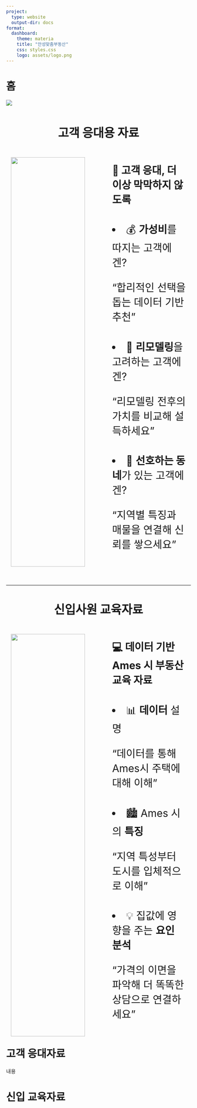 ```yaml
---
project:
  type: website
  output-dir: docs
format:
  dashboard:
    theme: materia 
    title: "안성맞춤부동산"
    css: styles.css
    logo: assets/logo.png
---
```




# 홈

<img src="assets/banner.png" style="margin-left:auto; margin-right: auto;"/>

<p style="font-weight: bold; font-size: 32px; text-align:center; margin-top: 3rem;">고객 응대용 자료</p>


<div style="width:100%; 
          display:flex !important; 
          flex-wrap:wrap; 
          flex-direction: row;
          justify-content: space-around !important;">

<div style="width:40%; margin-right: 3rem;">
  <img src="assets/customer.png" style="width:100%;"/>
</div>

<div style="width:40%; font-size: 28px;">

<strong>🧭 고객 응대, 더 이상 막막하지 않도록</strong>


<li style="margin-top: 2.6rem !important;"> 💰 <strong>가성비</strong>를 따지는 고객에겐? </li>

"합리적인 선택을 돕는 데이터 기반 추천"



<li style="margin-top: 2.6rem !important"> 🔧 <strong>리모델링</strong>을 고려하는 고객에겐? </li>

"리모델링 전후의 가치를 비교해 설득하세요"



<li style="margin-top: 2.6rem !important"> 📍 <strong>선호하는 동네</strong>가 있는 고객에겐? </li>

"지역별 특징과 매물을 연결해 신뢰를 쌓으세요"

</div>

</div>

<hr style = "margin-top: 4rem; margin-bottom: 2.5rem;"/>

<p style="font-weight: bold; font-size: 32px; text-align:center;">신입사원 교육자료</p>


<div style="width:100%; 
          display:flex !important; 
          flex-wrap:wrap; 
          flex-direction: row;
          justify-content: space-around !important;">

<div style="width:40%; margin-right: 3rem;">
  <img src="assets/study.png" style="width:100%;"/>
</div>

<div style="width:40%; font-size: 28px;">

<strong>💻 데이터 기반 Ames 시 부동산 교육 자료</strong>


<li style="margin-top: 2.6rem !important;"> 📊 <strong>데이터</strong> 설명 </li>

"데이터를 통해 Ames시 주택에 대해 이해"



<li style="margin-top: 2.6rem !important"> 🏙️ Ames 시의 <strong>특징</strong></li>

"지역 특성부터 도시를 입체적으로 이해"



<li style="margin-top: 2.6rem !important"> 💡 집값에 영향을 주는 <strong>요인 분석</strong></li>

"가격의 이면을 파악해 더 똑똑한 상담으로 연결하세요"

</div>

</div>




# 고객 응대자료



내용



# 신입 교육자료